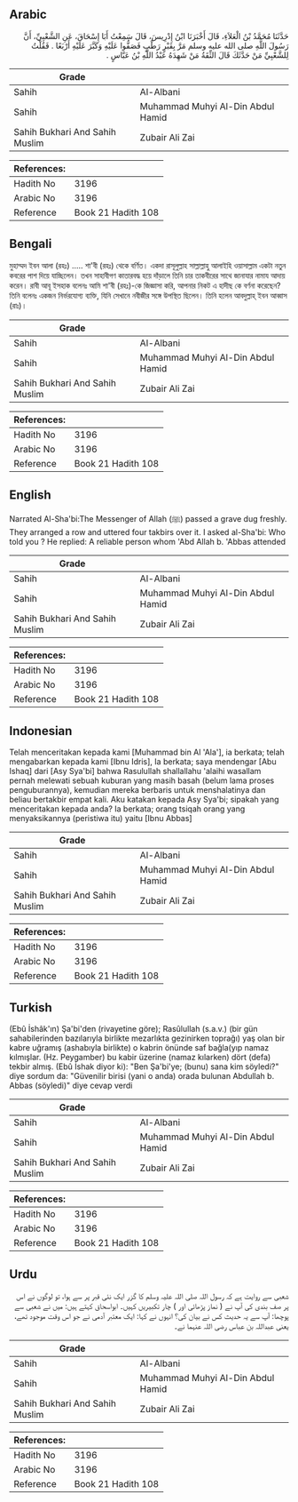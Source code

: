 ## Arabic


<div dir="rtl" lang="ar" style={{fontSize:'larger',backgroundColor:'#f8f9fa',padding:20}}>
حَدَّثَنَا مُحَمَّدُ بْنُ الْعَلاَءِ، قَالَ أَخْبَرَنَا ابْنُ إِدْرِيسَ، قَالَ سَمِعْتُ أَبَا إِسْحَاقَ، عَنِ الشَّعْبِيِّ، أَنَّ رَسُولَ اللَّهِ صلى الله عليه وسلم مَرَّ بِقَبْرٍ رَطْبٍ فَصَفُّوا عَلَيْهِ وَكَبَّرَ عَلَيْهِ أَرْبَعًا ‏.‏ فَقُلْتُ لِلشَّعْبِيِّ مَنْ حَدَّثَكَ قَالَ الثِّقَةُ مَنْ شَهِدَهُ عَبْدُ اللَّهِ بْنُ عَبَّاسٍ ‏.‏
</div>
<div style={{backgroundColor:'#f8f9fa',padding:20, marginBottom: 10}}><table> <thead> <tr> <th>Grade</th> <th></th> </tr> </thead> <tbody> <tr><td>Sahih</td><td>Al-Albani</td></tr><tr><td>Sahih</td><td>Muhammad Muhyi Al-Din Abdul Hamid</td></tr><tr><td>Sahih Bukhari And Sahih Muslim</td><td>Zubair Ali Zai</td></tr></tbody></table><table> <thead> <tr> <th>References:</th> <th></th> </tr> </thead> <tbody><tr><td>Hadith No</td><td>3196</td></tr><tr><td>Arabic No</td><td>3196</td></tr><tr><td>Reference</td><td>Book 21 Hadith 108</td></tr></tbody></table></div>

## Bengali


<div dir="ltr" lang="bn" style={{fontSize:'larger',backgroundColor:'#f8f9fa',padding:20}}>
মুহাম্মদ ইবন আলা (রহঃ) ..... শা'বী (রহঃ) থেকে বর্ণিত। একদা রাসূলুল্লাহ সাল্লাল্লাহু আলাইহি ওয়াসাল্লাম একটা নতুন কবরের পাশ দিয়ে যাচ্ছিলেন। তখন সাহাবীগণ কাতারবদ্ধ হয়ে দাঁড়ালে তিনি চার তাকবীরের সাথে জানাযার নামায আদায় করেন। রাবী আবূ ইসহাক বলেনঃ আমি শা'বী (রহঃ)-কে জিজ্ঞাসা করি, আপনার নিকট এ হাদীছ কে বর্ণনা করেছেন? তিনি বলেনঃ একজন নির্ভরযোগ্য ব্যক্তি, যিনি সেখানে নবীজীর সঙ্গে উপস্থিত ছিলেন। তিনি হলেন আবদুল্লাহ্‌ ইবন আব্বাস (রাঃ)।
</div>
<div style={{backgroundColor:'#f8f9fa',padding:20, marginBottom: 10}}><table> <thead> <tr> <th>Grade</th> <th></th> </tr> </thead> <tbody> <tr><td>Sahih</td><td>Al-Albani</td></tr><tr><td>Sahih</td><td>Muhammad Muhyi Al-Din Abdul Hamid</td></tr><tr><td>Sahih Bukhari And Sahih Muslim</td><td>Zubair Ali Zai</td></tr></tbody></table><table> <thead> <tr> <th>References:</th> <th></th> </tr> </thead> <tbody><tr><td>Hadith No</td><td>3196</td></tr><tr><td>Arabic No</td><td>3196</td></tr><tr><td>Reference</td><td>Book 21 Hadith 108</td></tr></tbody></table></div>

## English


<div dir="ltr" lang="en" style={{fontSize:'larger',backgroundColor:'#f8f9fa',padding:20}}>
Narrated Al-Sha'bi:The Messenger of Allah (ﷺ) passed a grave dug freshly. They arranged a row and uttered four takbirs over it. I asked al-Sha'bi: Who told you ? He replied: A reliable person whom 'Abd Allah b. 'Abbas attended
</div>
<div style={{backgroundColor:'#f8f9fa',padding:20, marginBottom: 10}}><table> <thead> <tr> <th>Grade</th> <th></th> </tr> </thead> <tbody> <tr><td>Sahih</td><td>Al-Albani</td></tr><tr><td>Sahih</td><td>Muhammad Muhyi Al-Din Abdul Hamid</td></tr><tr><td>Sahih Bukhari And Sahih Muslim</td><td>Zubair Ali Zai</td></tr></tbody></table><table> <thead> <tr> <th>References:</th> <th></th> </tr> </thead> <tbody><tr><td>Hadith No</td><td>3196</td></tr><tr><td>Arabic No</td><td>3196</td></tr><tr><td>Reference</td><td>Book 21 Hadith 108</td></tr></tbody></table></div>

## Indonesian


<div dir="ltr" lang="id" style={{fontSize:'larger',backgroundColor:'#f8f9fa',padding:20}}>
Telah menceritakan kepada kami [Muhammad bin Al 'Ala'], ia berkata; telah mengabarkan kepada kami [Ibnu Idris], Ia berkata; saya mendengar [Abu Ishaq] dari [Asy Sya'bi] bahwa Rasulullah shallallahu 'alaihi wasallam pernah melewati sebuah kuburan yang masih basah (belum lama proses penguburannya), kemudian mereka berbaris untuk menshalatinya dan beliau bertakbir empat kali. Aku katakan kepada Asy Sya'bi; sipakah yang menceritakan kepada anda? Ia berkata; orang tsiqah orang yang menyaksikannya (peristiwa itu) yaitu [Ibnu Abbas]
</div>
<div style={{backgroundColor:'#f8f9fa',padding:20, marginBottom: 10}}><table> <thead> <tr> <th>Grade</th> <th></th> </tr> </thead> <tbody> <tr><td>Sahih</td><td>Al-Albani</td></tr><tr><td>Sahih</td><td>Muhammad Muhyi Al-Din Abdul Hamid</td></tr><tr><td>Sahih Bukhari And Sahih Muslim</td><td>Zubair Ali Zai</td></tr></tbody></table><table> <thead> <tr> <th>References:</th> <th></th> </tr> </thead> <tbody><tr><td>Hadith No</td><td>3196</td></tr><tr><td>Arabic No</td><td>3196</td></tr><tr><td>Reference</td><td>Book 21 Hadith 108</td></tr></tbody></table></div>

## Turkish


<div dir="ltr" lang="tr" style={{fontSize:'larger',backgroundColor:'#f8f9fa',padding:20}}>
(Ebû İshâk'ın) Şa'bi'den (rivayetine göre); Rasûlullah (s.a.v.) (bir gün sahabilerinden bazılarıyla birlikte mezarlıkta gezinirken toprağı) yaş olan bir kabre uğramış (ashabıyla birlikte) o kabrin önünde saf bağla(yıp namaz kılmışlar. (Hz. Peygamber) bu kabir üzerine (namaz kılarken) dört (defa) tekbir almış. (Ebû İshak diyor ki): "Ben Şa'bi'ye; (bunu) sana kim söyledi?" diye sordum da: "Güvenilir birisi (yani o anda) orada bulunan Abdullah b. Abbas (söyledi)" diye cevap verdi
</div>
<div style={{backgroundColor:'#f8f9fa',padding:20, marginBottom: 10}}><table> <thead> <tr> <th>Grade</th> <th></th> </tr> </thead> <tbody> <tr><td>Sahih</td><td>Al-Albani</td></tr><tr><td>Sahih</td><td>Muhammad Muhyi Al-Din Abdul Hamid</td></tr><tr><td>Sahih Bukhari And Sahih Muslim</td><td>Zubair Ali Zai</td></tr></tbody></table><table> <thead> <tr> <th>References:</th> <th></th> </tr> </thead> <tbody><tr><td>Hadith No</td><td>3196</td></tr><tr><td>Arabic No</td><td>3196</td></tr><tr><td>Reference</td><td>Book 21 Hadith 108</td></tr></tbody></table></div>

## Urdu


<div dir="rtl" lang="ur" style={{fontSize:'larger',backgroundColor:'#f8f9fa',padding:20}}>
شعبی سے روایت ہے کہ رسول اللہ صلی اللہ علیہ وسلم کا گزر ایک نئی قبر پر سے ہوا، تو لوگوں نے اس پر صف بندی کی آپ نے ( نماز پڑھائی اور ) چار تکبیریں کہیں۔ ابواسحاق کہتے ہیں: میں نے شعبی سے پوچھا: آپ سے یہ حدیث کس نے بیان کی؟ انہوں نے کہا: ایک معتبر آدمی نے جو اس وقت موجود تھے، یعنی عبداللہ بن عباس رضی اللہ عنہما نے۔
</div>
<div style={{backgroundColor:'#f8f9fa',padding:20, marginBottom: 10}}><table> <thead> <tr> <th>Grade</th> <th></th> </tr> </thead> <tbody> <tr><td>Sahih</td><td>Al-Albani</td></tr><tr><td>Sahih</td><td>Muhammad Muhyi Al-Din Abdul Hamid</td></tr><tr><td>Sahih Bukhari And Sahih Muslim</td><td>Zubair Ali Zai</td></tr></tbody></table><table> <thead> <tr> <th>References:</th> <th></th> </tr> </thead> <tbody><tr><td>Hadith No</td><td>3196</td></tr><tr><td>Arabic No</td><td>3196</td></tr><tr><td>Reference</td><td>Book 21 Hadith 108</td></tr></tbody></table></div>